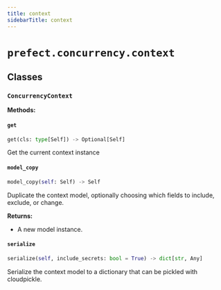 ```yaml
---
title: context
sidebarTitle: context
---
```


# `prefect.concurrency.context`

## Classes

### `ConcurrencyContext` <sup><a href="https://github.com/prefecthq/prefect/blob/main/src/prefect/concurrency/context.py#L11" target="_blank"><Icon icon="github" style="width: 14px; height: 14px;" /></a></sup>

**Methods:**

#### `get` <sup><a href="https://github.com/prefecthq/prefect/blob/main/src/prefect/context.py#L179" target="_blank"><Icon icon="github" style="width: 14px; height: 14px;" /></a></sup>

```python
get(cls: type[Self]) -> Optional[Self]
```

Get the current context instance


#### `model_copy` <sup><a href="https://github.com/prefecthq/prefect/blob/main/src/prefect/context.py#L183" target="_blank"><Icon icon="github" style="width: 14px; height: 14px;" /></a></sup>

```python
model_copy(self: Self) -> Self
```

Duplicate the context model, optionally choosing which fields to include, exclude, or change.

**Returns:**
- A new model instance.


#### `serialize` <sup><a href="https://github.com/prefecthq/prefect/blob/main/src/prefect/context.py#L204" target="_blank"><Icon icon="github" style="width: 14px; height: 14px;" /></a></sup>

```python
serialize(self, include_secrets: bool = True) -> dict[str, Any]
```

Serialize the context model to a dictionary that can be pickled with cloudpickle.


